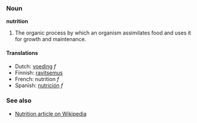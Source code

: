 ===Noun===
'''nutrition'''

# The organic process by which an organism assimilates food and uses it for growth and maintenance.

====Translations====
*Dutch: [[voeding]] ''f''
*Finnish: [[ravitsemus]]
*French: nutrition ''f''
*Spanish: [[nutrición]] ''f''

===See also===
* [[w:Nutrition|Nutrition article on Wikipedia]]